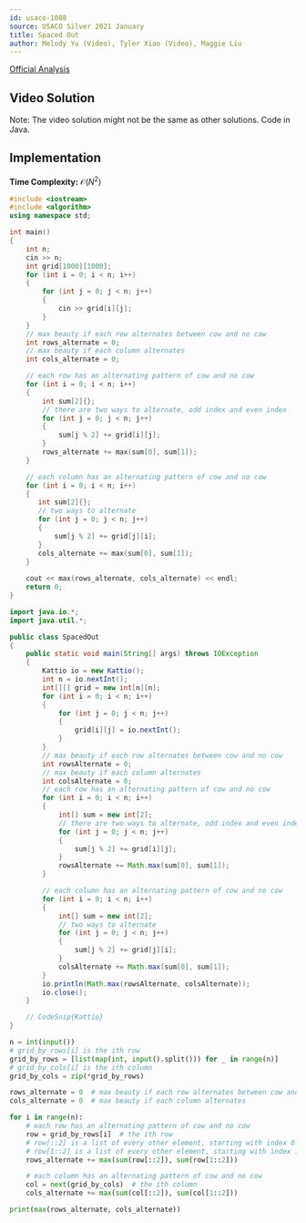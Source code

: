 ```yaml
---
id: usaco-1088
source: USACO Silver 2021 January
title: Spaced Out
author: Melody Yu (Video), Tyler Xiao (Video), Maggie Liu
---
```


[Official Analysis](http://usaco.org/current/data/sol_prob3_silver_jan21.html)

## Video Solution

Note: The video solution might not be the same as other solutions. Code in Java.
<Youtube id="7eMHxpDQJEw" />

## Implementation

**Time Complexity:** $\mathcal{O}(N^2)$

<LanguageSection>

<CPPSection>

```cpp
#include <iostream>
#include <algorithm>
using namespace std;

int main()
{
    int n;
    cin >> n;
    int grid[1000][1000];
    for (int i = 0; i < n; i++)
    {
        for (int j = 0; j < n; j++)
        {
            cin >> grid[i][j];
        }
    }
	// max beauty if each row alternates between cow and no cow
    int rows_alternate = 0;
	// max beauty if each column alternates
	int cols_alternate = 0;

    // each row has an alternating pattern of cow and no cow
    for (int i = 0; i < n; i++)
    {
        int sum[2]{};
        // there are two ways to alternate, odd index and even index
        for (int j = 0; j < n; j++)
        {
            sum[j % 2] += grid[i][j];
        }
        rows_alternate += max(sum[0], sum[1]);
    }

    // each column has an alternating pattern of cow and no cow
    for (int i = 0; i < n; i++)
    {
       int sum[2]{};
       // two ways to alternate
       for (int j = 0; j < n; j++)
       {
           sum[j % 2] += grid[j][i];
       }
       cols_alternate += max(sum[0], sum[1]);
    }
    
    cout << max(rows_alternate, cols_alternate) << endl;
    return 0;
}
```

</CPPSection>

<JavaSection>

```java
import java.io.*;
import java.util.*;

public class SpacedOut
{
    public static void main(String[] args) throws IOException
    {
        Kattio io = new Kattio();
        int n = io.nextInt();
        int[][] grid = new int[n][n];
        for (int i = 0; i < n; i++)
        {
            for (int j = 0; j < n; j++)
            {
                grid[i][j] = io.nextInt();
            }
        }
		// max beauty if each row alternates between cow and no cow
        int rowsAlternate = 0;
		// max beauty if each column alternates
		int colsAlternate = 0;
        // each row has an alternating pattern of cow and no cow
        for (int i = 0; i < n; i++)
        {
            int[] sum = new int[2];
            // there are two ways to alternate, odd index and even index
            for (int j = 0; j < n; j++)
            {
                sum[j % 2] += grid[i][j];
            }
            rowsAlternate += Math.max(sum[0], sum[1]);
        }

        // each column has an alternating pattern of cow and no cow
        for (int i = 0; i < n; i++)
        {
            int[] sum = new int[2];
            // two ways to alternate
            for (int j = 0; j < n; j++)
            {
                sum[j % 2] += grid[j][i];
            }
            colsAlternate += Math.max(sum[0], sum[1]);
        }
        io.println(Math.max(rowsAlternate, colsAlternate));
        io.close();
    }

    // CodeSnip{Kattio}
}
```

</JavaSection>

<PySection>

```py
n = int(input())
# grid_by_rows[i] is the ith row
grid_by_rows = [list(map(int, input().split())) for _ in range(n)]
# grid_by_cols[i] is the ith column
grid_by_cols = zip(*grid_by_rows)

rows_alternate = 0  # max beauty if each row alternates between cow and no cow
cols_alternate = 0  # max beauty if each column alternates

for i in range(n):
	# each row has an alternating pattern of cow and no cow
	row = grid_by_rows[i]  # the ith row
	# row[::2] is a list of every other element, starting with index 0
	# row[1::2] is a list of every other element, starting with index 1
	rows_alternate += max(sum(row[::2]), sum(row[1::2]))

	# each column has an alternating pattern of cow and no cow
	col = next(grid_by_cols)  # the ith column
	cols_alternate += max(sum(col[::2]), sum(col[1::2]))

print(max(rows_alternate, cols_alternate))
```

</PySection>

</LanguageSection>
